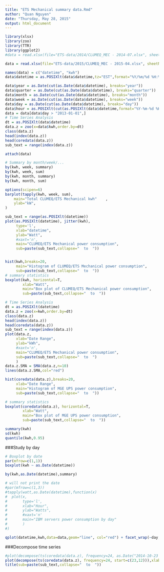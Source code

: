 ```yaml
---
title: "ETS Mechanical summary data.Rmd"
author: "Quan Nguyen"
date: "Thursday, May 28, 2015"
output: html_document
---
```


```r
library(xlsx)
library(zoo)
library(TTR)
library(ggplot2)
#data = read.xlsx(file="ETS-data/2014/CLUMEQ_MEC - 2014-07.xlsx", sheetName = "data", startRow = 2, colIndex = c(11,12))

data = read.xlsx(file="ETS-data/2015/CLUMEQ_MEC - 2015-04.xlsx", sheetName = "data", startRow = 2, colIndex = c(11,12))
```

``` r
names(data) = c("datetime", "kwh")
data$datetime = as.POSIXlt(data$datetime,tz="EST",format="%Y/%m/%d %H:%M")

data$year = as.Date(cut(as.Date(data$datetime), breaks="year"))
data$quarter = as.Date(cut(as.Date(data$datetime), breaks="quarter"))
data$month = as.Date(cut(as.Date(data$datetime), breaks="month"))
data$week = as.Date(cut(as.Date(data$datetime), breaks="week"))
data$day = as.Date(cut(as.Date(data$datetime), breaks="day"))
data$hour = as.POSIXlt(cut(as.POSIXlt(data$datetime,format="%Y-%m-%d %H:%M"), breaks="hour"), tz="EST", format="%Y-%m-%d %H:%M:%S")
data = data[data$day > "2013-01-01",]
# Time Series Analysis
dt = as.POSIXlt(data$datetime)
data.z = zoo(x=data$kwh,order.by=dt)
class(data.z)
head(index(data.z))
head(coredata(data.z))
sub_text = range(index(data.z))

attach(data)

# Summary by month/week/...
by(kwh, week, summary)
by(kwh, week, sum)
by(kwh, month, summary)
by(kwh, month, sum)

options(scipen=6)
barplot(tapply(kwh, week, sum),
    main="Total CLUMEQ/ETS Mechanical kwh"    ,
    ylab="kW",
)
```

``` r
sub_text = range(as.POSIXlt(datetime))
plot(as.POSIXlt(datetime), jitter(kwh),
     type='l',
     xlab="datetime",
     ylab="Watt",
     #xaxt='n',
     main="CLUMEQ/ETS Mechanical power consumption", 
     sub=paste(sub_text,collapse="  to  "))


hist(kwh,breaks=20,
     main="Histogram of CLUMEQ/ETS Mechanical power consumption", 
     sub=paste(sub_text,collapse="  to  "))
# summary statistics
boxplot(kwh, horizontal=T,
        xlab="Watt",
        main="Box plot of CLUMEQ/ETS Mechanical power consumption", 
        sub=paste(sub_text,collapse="  to  "))
```

``` r
# Time Series Analysis
dt = as.POSIXlt(datetime)
data.z = zoo(x=kwh,order.by=dt)
class(data.z)
head(index(data.z))
head(coredata(data.z))
sub_text = range(index(data.z))
plot(data.z,
     xlab="Date Range",
     ylab="kWh",
     #xaxt='n',
     main="CLUMEQ/ETS Mechanical power consumption", 
     sub=paste(sub_text,collapse="  to  ")
     )
data.z.SMA = SMA(data.z,n=10)
lines(data.z.SMA,col="red")

hist(coredata(data.z),breaks=20,
     xlab="Date Range",
     main="Histogram of MGE UPS power consumption", 
     sub=paste(sub_text,collapse="  to  "))

# summary statistics
boxplot(coredata(data.z), horizontal=T,
        xlab="Watt",
        main="Box plot of MGE UPS power consumption", 
        sub=paste(sub_text,collapse="  to  "))

summary(kwh)
sd(kwh)
quantile(kwh,0.95)
```

###Study by day

```r
# Boxplot by date
par(mfrow=c(1,1))
boxplot(kwh ~ as.Date(datetime))

by(kwh,as.Date(datetime),summary)

# will not print the date 
#par(mfrow=c(1,3))
#tapply(watt,as.Date(datetime),function(x)
#  plot(x,
#       type='l',
#       xlab="Hour",
#       ylab="Watts",
#       #xaxt='n'
#       main="IBM servers power consumption by day"
#       )
#)

qplot(datetime,kwh,data=data,geom="line", col="red") + facet_wrap(~day, scales='free_x', ncol=7)
```

###Decompose time series

``` r
#plot(decompose(ts(coredata(data.z), frequency=24, as.Date("2014-10-23 12:30"))),xlab="Day")
plot(decompose(ts(coredata(data.z), frequency=24, start=c(23,12))),xlab="Day")
title(sub=paste(sub_text,collapse="  to  "))
```